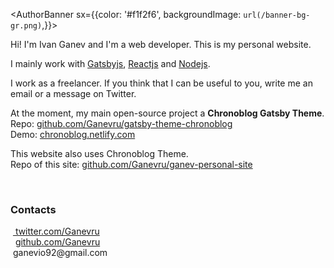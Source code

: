 <AuthorBanner sx={{color: '#f1f2f6', backgroundImage: `url(/banner-bg-gr.png)`,}}>
  <AuthorBannerAvatar />
  <div>
    <AuthorBannerHeading as='h1' sx={{fontSize: [7]}} />
    <AuthorBannerDescription />
    <SocialLinks fontSize="30px" />
  </div>
</AuthorBanner>

Hi! I'm Ivan Ganev and I'm a web developer. This is my personal website.

I mainly work with [Gatsbyjs](https://www.gatsbyjs.org/), [Reactjs](https://reactjs.org/) and [Nodejs](https://nodejs.org).

I work as a freelancer. If you think that I can be useful to you, write me an email or a message on Twitter.

At the moment, my main open-source project a **Chronoblog Gatsby Theme**.  
Repo: [github.com/Ganevru/gatsby-theme-chronoblog](https://github.com/Ganevru/gatsby-theme-chronoblog)  
Demo: [chronoblog.netlify.com](https://chronoblog.netlify.com/)

This website also uses Chronoblog Theme.  
Repo of this site: [github.com/Ganevru/ganev-personal-site](https://github.com/Ganevru/ganev-personal-site)

<p>&nbsp;</p>

### Contacts

<p>
  <FontAwesomeIcon icon={['fab', 'twitter']} />
  &nbsp;<a href="https://twitter.com/ganevru" target="_blank">
    twitter.com/Ganevru
  </a>
  <br />
  <FontAwesomeIcon icon={['fab', 'github']} />
  &nbsp;
  <a href="https://github.com/ganevru" target="_blank">
    github.com/Ganevru
  </a>
  <br />
  <FontAwesomeIcon icon="at" />
  &nbsp;ganevio92@gmail.com
</p>
<p>&nbsp;</p>
<FeedSearch />
<Tags />
<FeedItems />
